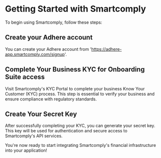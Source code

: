 # Getting Started with Smartcomply

To begin using Smartcomply, follow these steps:

## Create your Adhere account

You can create your Adhere account from 'https://adhere-app.smartcomply.com/signup'. 

## Complete Your Business KYC for Onboarding Suite access

Visit Smartcomply's KYC Portal to complete your business Know Your Customer (KYC) process. This step is essential to verify your business and ensure compliance with regulatory standards.

## Create Your Secret Key

After successfully completing your KYC, you can generate your secret key. This key will be used for authentication and secure access to Smartcomply's API services.

You're now ready to start integrating Smartcomply's financial infrastructure into your application!
